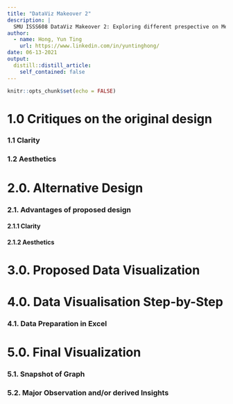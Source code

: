 ```yaml
---
title: "DataViz Makeover 2"
description: |
  SMU ISSS608 DataViz Makeover 2: Exploring different prespective on Merchandise Trade with Partnering Markets
author:
  - name: Hong, Yun Ting
    url: https://www.linkedin.com/in/yuntinghong/
date: 06-13-2021
output:
  distill::distill_article:
    self_contained: false
---
```



```r
knitr::opts_chunk$set(echo = FALSE)
```

# 1.0 Critiques on the original design
### 1.1 Clarity
### 1.2 Aesthetics 

# 2.0. Alternative Design
### 2.1. Advantages of proposed design
#### 2.1.1 Clarity
#### 2.1.2 Aesthetics

# 3.0. Proposed Data Visualization

# 4.0. Data Visualisation Step-by-Step
### 4.1. Data Preparation in Excel

# 5.0. Final Visualization
### 5.1. Snapshot of Graph
### 5.2. Major Observation and/or derived Insights

